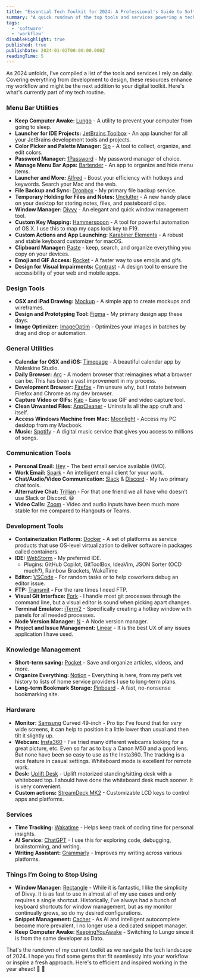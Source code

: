 ```yaml
---
title: "Essential Tech Toolkit for 2024: A Professional's Guide to Software & Services"
summary: "A quick rundown of the top tools and services powering a tech professional's workflow in 2024. This guide covers essential software for development, design, communication, and productivity in today's tech world."
tags:
  - 'software'
  - 'workflow'
disableHighlight: true
published: true
publishDate: 2024-01-02T00:00:00.000Z
readingTime: 5
---
```


As 2024 unfolds, I've compiled a list of the tools and services I rely on daily. Covering everything from development to design, these resources enhance my workflow and might be the next addition to your digital toolkit. Here's what's currently part of my tech routine.

### **Menu Bar Utilities**

- **Keep Computer Awake:** [Lungo](https://sindresorhus.com/lungo) - A utility to prevent your computer from going to sleep.
- **Launcher for IDE Projects:** [JetBrains Toolbox](https://www.jetbrains.com/toolbox-app/) - An app launcher for all your JetBrains development tools and projects.
- **Color Picker and Palette Manager:** [Sip](https://sipapp.io/) - A tool to collect, organize, and edit colors.
- **Password Manager:** [1Password](https://1password.com/) - My password manager of choice.
- **Manage Menu Bar Apps:** [Bartender](https://www.macbartender.com/) - An app to organize and hide menu items.
- **Launcher and More:** [Alfred](https://www.alfredapp.com/) - Boost your efficiency with hotkeys and keywords. Search your Mac and the web.
- **File Backup and Sync:** [Dropbox](https://www.dropbox.com/) - My primary file backup service.
- **Temporary Holding for Files and Notes:** [Unclutter](https://unclutterapp.com/) - A new handy place on your desktop for storing notes, files, and pasteboard clips.
- **Window Manager:** [Divvy](https://mizage.com/divvy/) - An elegant and quick window management tool.
- **Custom Key Mapping:** [Hammerspoon](https://www.hammerspoon.org/) - A tool for powerful automation of OS X. I use this to map my caps lock key to F19.
- **Custom Actions and App Launching:** [Karabiner Elements](https://karabiner-elements.pqrs.org/) - A robust and stable keyboard customizer for macOS.
- **Clipboard Manager:** [Paste](https://pasteapp.io/) - keep, search, and organize everything you copy on your devices.
- **Emoji and GIF Access:** [Rocket](https://matthewpalmer.net/rocket/) - A faster way to use emojis and gifs.
- **Design for Visual Impairments:** [Contrast](https://usecontrast.com/) - A design tool to ensure the accessibility of your web and mobile apps.

### **Design Tools**

- **OSX and iPad Drawing:** [Mockup](https://mockup.io/) - A simple app to create mockups and wireframes.
- **Design and Prototyping Tool:** [Figma](https://www.figma.com/) - My primary design app these days.
- **Image Optimizer:** [ImageOptim](https://imageoptim.com/mac) - Optimizes your images in batches by drag and drop or automation.

### **General Utilities**

- **Calendar for OSX and iOS:** [Timepage](https://www.moleskine.com/en-us/shop/moleskine-smart/apps-and-services/timepage/) - A beautiful calendar app by Moleskine Studio.
- **Daily Browser:** [Arc](https://www.arc.net/) - A modern browser that reimagines what a browser can be. This has been a vast improvement in my process.
- **Development Browser:** [Firefox](https://www.mozilla.org/en-US/firefox/) - I’m unsure why, but I rotate between Firefox and Chrome as my dev browser.
- **Capture Video or GIFs:** [Kap](https://getkap.co/) - Easy to use GIF and video capture tool.
- **Clean Unwanted Files:** [AppCleaner](https://freemacsoft.net/appcleaner/) - Uninstalls all the app cruft and itself.
- **Access Windows Machine from Mac:** [Moonlight](https://moonlight-stream.org/) - Access my PC desktop from my Macbook.
- **Music:** [Spotify](https://www.spotify.com/) - A digital music service that gives you access to millions of songs.

### **Communication Tools**

- **Personal Email:** [Hey](https://hey.com/) - The best email service available (IMO).
- **Work Email:** [Spark](https://sparkmailapp.com/) - An intelligent email client for your work.
- **Chat/Audio/Video Communication:** [Slack](https://slack.com/) & [Discord](https://discord.com/) - My two primary chat tools.
- **Alternative Chat:** [Trillian](https://www.trillian.im/) - For that one friend we all have who doesn’t use Slack or Discord. 😆
- **Video Calls:** [Zoom](https://zoom.us/) - Video and audio inputs have been much more stable for me compared to Hangouts or Teams.

### **Development Tools**

- **Containerization Platform:** [Docker](https://www.docker.com/) - A set of platforms as service products that use OS-level virtualization to deliver software in packages called containers.
- **IDE:** [WebStorm](https://www.jetbrains.com/webstorm/) - My preferred IDE.
  - Plugins: GitHub Copilot, GitToolBox, IdeaVim, JSON Sorter (OCD much?), Rainbow Brackets, WakaTime
- **Editor:** [VSCode](https://code.visualstudio.com/) - For random tasks or to help coworkers debug an editor issue.
- **FTP:** [Transmit](https://panic.com/transmit/) **-** For the rare times I need FTP.
- **Visual Git Interface:** [Fork](https://fork.dev/) - I handle most git processes through the command line, but a visual editor is sound when picking apart changes.
- **Terminal Emulator:** [iTerm2](https://iterm2.com/) - Specifically creating a hotkey window with panels for all needed processes.
- **Node Version Manager:** [N](https://github.com/tj/n) - A Node version manager.
- **Project and Issue Management:** [Linear](https://linear.app/) - It is the best UX of any issues application I have used.

### **Knowledge Management**

- **Short-term saving:** [Pocket](https://getpocket.com/) - Save and organize articles, videos, and more.
- **Organize Everything:** [Notion](https://www.notion.so/) - Everything is here, from my pet’s vet history to lists of home service providers I use to long-term plans.
- **Long-term Bookmark Storage:** [Pinboard](https://pinboard.in/) - A fast, no-nonsense bookmarking site.

### **Hardware**

- **Monitor:** [Samsung](https://www.samsung.com/) Curved 49-inch - Pro tip: I’ve found that for _very_ wide screens, it can help to position it a little lower than usual and then tilt it slightly up.
- **Webcam:** [Insta360](https://www.insta360.com/) - I’ve tried many different webcams looking for a great picture, etc. Even so far as to buy a Canon M50 and a good lens. But none have been so easy to use as the Insta360. The tracking is a nice feature in casual settings. Whiteboard mode is excellent for remote work.
- **Desk:** [Uplift Desk](https://www.upliftdesk.com/) - Uplift motorized standing/sitting desk with a whiteboard top. I should have done the whiteboard desk much sooner. It is very convenient.
- **Custom actions:** [StreamDeck MK2](https://www.elgato.com/us/en/p/stream-deck-mk2-black) - Customizable LCD keys to control apps and platforms.

### **Services**

- **Time Tracking:** [Wakatime](https://wakatime.com/) - Helps keep track of coding time for personal insights.
- **AI Service:** [ChatGPT](https://openai.com/) - I use this for exploring code, debugging, brainstorming, and writing.
- **Writing Assistant:** [Grammarly](https://www.grammarly.com/) - Improves my writing across various platforms.

### **Things I’m Going to Stop Using**

- **Window Manager:** [Rectangle](https://rectangleapp.com/) - While it is fantastic, I like the simplicity of Divvy. It is as fast to use in almost all of my use cases and only requires a single shortcut. Historically, I’ve always had a bunch of keyboard shortcuts for window management, but as my monitor continually grows, so do my desired configurations.
- **Snippet Management:** [Cacher](https://www.cacher.io/) - As AI and intelligent autocomplete become more prevalent, I no longer use a dedicated snippet manager.
- **Keep Computer Awake:** [KeepingYouAwake](https://keepingyouawake.app/) - Switching to Lungo since it is from the same developer as Dato.

That's the rundown of my current toolkit as we navigate the tech landscape of 2024. I hope you find some gems that fit seamlessly into your workflow or inspire a fresh approach. Here's to efficient and inspired working in the year ahead! 🍾 🚀
